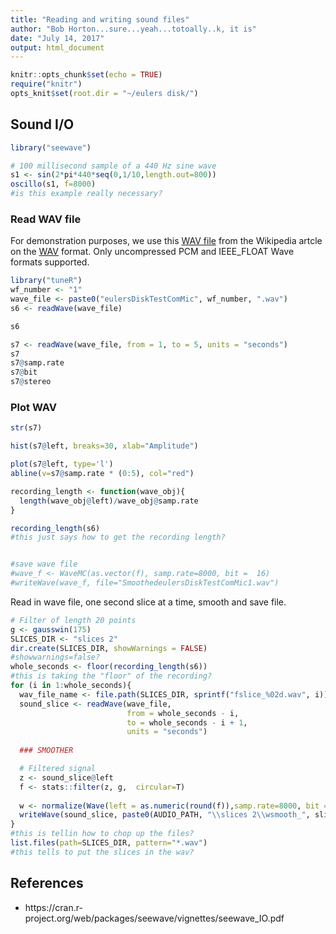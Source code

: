 ```yaml
---
title: "Reading and writing sound files"
author: "Bob Horton...sure...yeah...totoally..k, it is"
date: "July 14, 2017"
output: html_document
---
```


```r
knitr::opts_chunk$set(echo = TRUE)
require("knitr")
opts_knit$set(root.dir = "~/eulers disk/")
```

## Sound I/O

```r
library("seewave")

# 100 millisecond sample of a 440 Hz sine wave
s1 <- sin(2*pi*440*seq(0,1/10,length.out=800))
oscillo(s1, f=8000)
#is this example really necessary?
```


### Read WAV file

For demonstration purposes, we use this [WAV file](http://www.nch.com.au/acm/8k8bitpcm.wav) from the Wikipedia artcle on the [WAV](https://en.wikipedia.org/wiki/WAV) format. Only uncompressed PCM and IEEE_FLOAT Wave formats supported.

```r
library("tuneR")
wf_number <- "1"
wave_file <- paste0("eulersDiskTestComMic", wf_number, ".wav")
s6 <- readWave(wave_file)

s6

s7 <- readWave(wave_file, from = 1, to = 5, units = "seconds")
s7
s7@samp.rate
s7@bit
s7@stereo

```
### Plot WAV

```r
str(s7)

hist(s7@left, breaks=30, xlab="Amplitude")

plot(s7@left, type='l')
abline(v=s7@samp.rate * (0:5), col="red")

recording_length <- function(wave_obj){
  length(wave_obj@left)/wave_obj@samp.rate
}

recording_length(s6)
#this just says how to get the recording length?


#save wave file
#wave_f <- WaveMC(as.vector(f), samp.rate=8000, bit =  16)
#writeWave(wave_f, file="SmoothedeulersDiskTestComMic1.wav")


```
Read in wave file, one second slice at a time, smooth and save file. 
```r
# Filter of length 20 points
g <- gausswin(175)
SLICES_DIR <- "slices 2"
dir.create(SLICES_DIR, showWarnings = FALSE)
#showwarnings=false?
whole_seconds <- floor(recording_length(s6))
#this is taking the "floor" of the recording?
for (i in 1:whole_seconds){
  wav_file_name <- file.path(SLICES_DIR, sprintf("fslice_%02d.wav", i))
  sound_slice <- readWave(wave_file, 
                          from = whole_seconds - i, 
                          to = whole_seconds - i + 1, 
                          units = "seconds")
  
  ### SMOOTHER

  # Filtered signal
  z <- sound_slice@left
  f <- stats::filter(z, g,  circular=T) 
  
  w <- normalize(Wave(left = as.numeric(round(f)),samp.rate=8000, bit =16), unit="16")
  writeWave(sound_slice, paste0(AUDIO_PATH, "\\slices 2\\wsmooth_", slice_no, ".wav"))
}
#this is tellin how to chop up the files?
list.files(path=SLICES_DIR, pattern="*.wav")
#this tells to put the slices in the wav?
```


## References

* https://cran.r-project.org/web/packages/seewave/vignettes/seewave_IO.pdf

